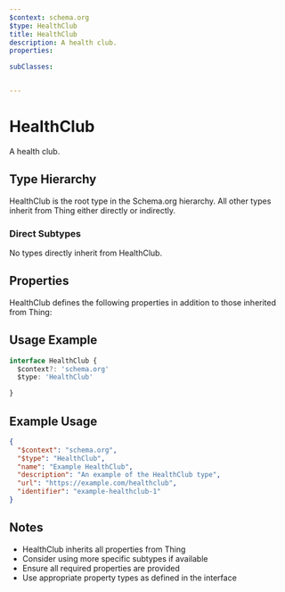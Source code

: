 ```yaml
---
$context: schema.org
$type: HealthClub
title: HealthClub
description: A health club.
properties:

subClasses:


---
```


# HealthClub

A health club.

## Type Hierarchy

HealthClub is the root type in the Schema.org hierarchy. All other types inherit from Thing either directly or indirectly.

### Direct Subtypes

No types directly inherit from HealthClub.

## Properties

HealthClub defines the following properties in addition to those inherited from Thing:



## Usage Example

```typescript
interface HealthClub {
  $context?: 'schema.org'
  $type: 'HealthClub'

}
```

## Example Usage

```json
{
  "$context": "schema.org",
  "$type": "HealthClub",
  "name": "Example HealthClub",
  "description": "An example of the HealthClub type",
  "url": "https://example.com/healthclub",
  "identifier": "example-healthclub-1"
}
```

## Notes

- HealthClub inherits all properties from Thing
- Consider using more specific subtypes if available
- Ensure all required properties are provided
- Use appropriate property types as defined in the interface
